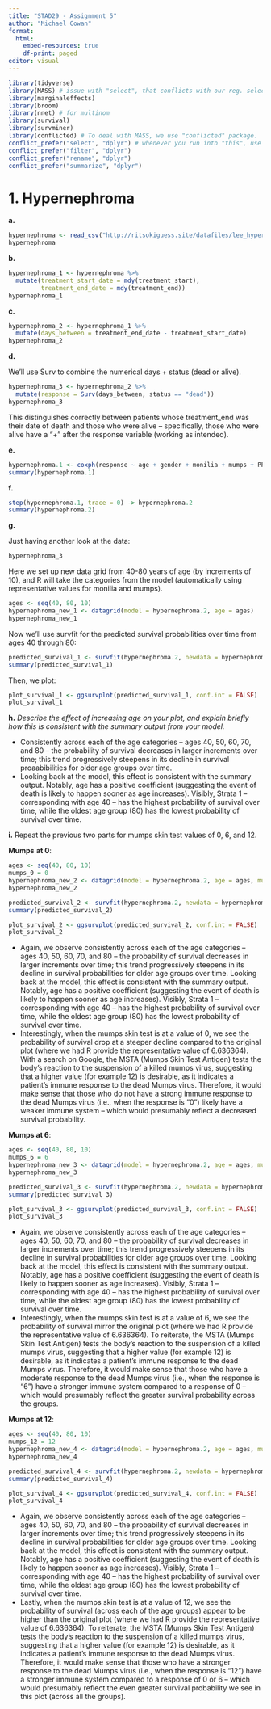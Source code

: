 ---
title: "STAD29 - Assignment 5"
author: "Michael Cowan"
format: 
  html:
    embed-resources: true
    df-print: paged
editor: visual
---

```{r}
library(tidyverse)
library(MASS) # issue with "select", that conflicts with our reg. select.
library(marginaleffects)
library(broom)
library(nnet) # for multinom
library(survival)
library(survminer)
library(conflicted) # To deal with MASS, we use "conflicted" package.
conflict_prefer("select", "dplyr") # whenever you run into "this", use the one from tidyverse ("dplyr").
conflict_prefer("filter", "dplyr")
conflict_prefer("rename", "dplyr")
conflict_prefer("summarize", "dplyr")
```

# **1. Hypernephroma**

**a.**

```{r}
hypernephroma <- read_csv("http://ritsokiguess.site/datafiles/lee_hypernephroma.csv")
hypernephroma
```

**b.**

```{r}
hypernephroma_1 <- hypernephroma %>% 
  mutate(treatment_start_date = mdy(treatment_start), 
         treatment_end_date = mdy(treatment_end))
hypernephroma_1
```

**c.**

```{r}
hypernephroma_2 <- hypernephroma_1 %>%
  mutate(days_between = treatment_end_date - treatment_start_date)
hypernephroma_2
```

**d.**

We'll use Surv to combine the numerical days + status (dead or alive).

```{r}
hypernephroma_3 <- hypernephroma_2 %>%
  mutate(response = Surv(days_between, status == "dead"))
hypernephroma_3
```

This distinguishes correctly between patients whose treatment_end was their date of death and those who were alive -- specifically, those who were alive have a "+" after the response variable (working as intended).

**e.**

```{r}
hypernephroma.1 <- coxph(response ~ age + gender + monilia + mumps + PPD + PHA + SK_SD, data = hypernephroma_3)
summary(hypernephroma.1)
```

**f.**

```{r}
step(hypernephroma.1, trace = 0) -> hypernephroma.2
summary(hypernephroma.2)
```

**g.**

Just having another look at the data:

```{r}
hypernephroma_3
```

Here we set up new data grid from 40-80 years of age (by increments of 10), and R will take the categories from the model (automatically using representative values for monilia and mumps).

```{r}
ages <- seq(40, 80, 10)
hypernephroma_new_1 <- datagrid(model = hypernephroma.2, age = ages)
hypernephroma_new_1
```

Now we'll use survfit for the predicted survival probabilities over time from ages 40 through 80:

```{r}
predicted_survival_1 <- survfit(hypernephroma.2, newdata = hypernephroma_new_1, data = hypernephroma_3) # Note: needs the "data =" specified, was breaking in the plotting part otherwise.
summary(predicted_survival_1)
```

Then, we plot:

```{r}
plot_survival_1 <- ggsurvplot(predicted_survival_1, conf.int = FALSE)
plot_survival_1
```

**h.** *Describe the effect of increasing age on your plot, and explain briefly how this is consistent with the summary output from your model.*

-   Consistently across each of the age categories -- ages 40, 50, 60, 70, and 80 -- the probability of survival decreases in larger increments over time; this trend progressively steepens in its decline in survival proaabibilities for older age groups over time.
-   Looking back at the model, this effect is consistent with the summary output. Notably, age has a positive coefficient (suggesting the event of death is likely to happen sooner as age increases). Visibly, Strata 1 -- corresponding with age 40 -- has the highest probability of survival over time, while the oldest age group (80) has the lowest probability of survival over time.

**i.** Repeat the previous two parts for mumps skin test values of 0, 6, and 12.

**Mumps** **at 0**:

```{r}
ages <- seq(40, 80, 10)
mumps_0 = 0
hypernephroma_new_2 <- datagrid(model = hypernephroma.2, age = ages, mumps = mumps_0)
hypernephroma_new_2
```

```{r}
predicted_survival_2 <- survfit(hypernephroma.2, newdata = hypernephroma_new_2, data = hypernephroma_3) # Note: needs the "data =" specified, was breaking in the plotting part otherwise.
summary(predicted_survival_2)
```

```{r}
plot_survival_2 <- ggsurvplot(predicted_survival_2, conf.int = FALSE)
plot_survival_2
```

-   Again, we observe consistently across each of the age categories -- ages 40, 50, 60, 70, and 80 -- the probability of survival decreases in larger increments over time; this trend progressively steepens in its decline in survival probabilities for older age groups over time. Looking back at the model, this effect is consistent with the summary output. Notably, age has a positive coefficient (suggesting the event of death is likely to happen sooner as age increases). Visibly, Strata 1 -- corresponding with age 40 -- has the highest probability of survival over time, while the oldest age group (80) has the lowest probability of survival over time.
-   Interestingly, when the mumps skin test is at a value of 0, we see the probability of survival drop at a steeper decline compared to the original plot (where we had R provide the representative value of 6.636364). With a search on Google, the MSTA (Mumps Skin Test Antigen) tests the body's reaction to the suspension of a killed mumps virus, suggesting that a higher value (for example 12) is desirable, as it indicates a patient's immune response to the dead Mumps virus. Therefore, it would make sense that those who do not have a strong immune response to the dead Mumps virus (i.e., when the response is "0") likely have a weaker immune system -- which would presumably reflect a decreased survival probability.

**Mumps at 6**:

```{r}
ages <- seq(40, 80, 10)
mumps_6 = 6
hypernephroma_new_3 <- datagrid(model = hypernephroma.2, age = ages, mumps = mumps_6)
hypernephroma_new_3
```

```{r}
predicted_survival_3 <- survfit(hypernephroma.2, newdata = hypernephroma_new_3, data = hypernephroma_3) # Note: needs the "data =" specified, was breaking in the plotting part otherwise.
summary(predicted_survival_3)
```

```{r}
plot_survival_3 <- ggsurvplot(predicted_survival_3, conf.int = FALSE)
plot_survival_3
```

-   Again, we observe consistently across each of the age categories -- ages 40, 50, 60, 70, and 80 -- the probability of survival decreases in larger increments over time; this trend progressively steepens in its decline in survival probabilities for older age groups over time. Looking back at the model, this effect is consistent with the summary output. Notably, age has a positive coefficient (suggesting the event of death is likely to happen sooner as age increases). Visibly, Strata 1 -- corresponding with age 40 -- has the highest probability of survival over time, while the oldest age group (80) has the lowest probability of survival over time.
-   Interestingly, when the mumps skin test is at a value of 6, we see the probability of survival mirror the original plot (where we had R provide the representative value of 6.636364). To reiterate, the MSTA (Mumps Skin Test Antigen) tests the body's reaction to the suspension of a killed mumps virus, suggesting that a higher value (for example 12) is desirable, as it indicates a patient's immune response to the dead Mumps virus. Therefore, it would make sense that those who have a moderate response to the dead Mumps virus (i.e., when the response is "6") have a stronger immune system compared to a response of 0 -- which would presumably reflect the greater survival probability across the groups.

**Mumps at 12**:

```{r}
ages <- seq(40, 80, 10)
mumps_12 = 12
hypernephroma_new_4 <- datagrid(model = hypernephroma.2, age = ages, mumps = mumps_12)
hypernephroma_new_4
```

```{r}
predicted_survival_4 <- survfit(hypernephroma.2, newdata = hypernephroma_new_4, data = hypernephroma_3) # Note: needs the "data =" specified, was breaking in the plotting part otherwise.
summary(predicted_survival_4)
```

```{r}
plot_survival_4 <- ggsurvplot(predicted_survival_4, conf.int = FALSE)
plot_survival_4
```

-   Again, we observe consistently across each of the age categories -- ages 40, 50, 60, 70, and 80 -- the probability of survival decreases in larger increments over time; this trend progressively steepens in its decline in survival probabilities for older age groups over time. Looking back at the model, this effect is consistent with the summary output. Notably, age has a positive coefficient (suggesting the event of death is likely to happen sooner as age increases). Visibly, Strata 1 -- corresponding with age 40 -- has the highest probability of survival over time, while the oldest age group (80) has the lowest probability of survival over time.
-   Lastly, when the mumps skin test is at a value of 12, we see the probability of survival (across each of the age groups) appear to be higher than the original plot (where we had R provide the representative value of 6.636364). To reiterate, the MSTA (Mumps Skin Test Antigen) tests the body's reaction to the suspension of a killed mumps virus, suggesting that a higher value (for example 12) is desirable, as it indicates a patient's immune response to the dead Mumps virus. Therefore, it would make sense that those who have a stronger response to the dead Mumps virus (i.e., when the response is "12") have a stronger immune system compared to a response of 0 or 6 -- which would presumably reflect the even greater survival probability we see in this plot (across all the groups).
